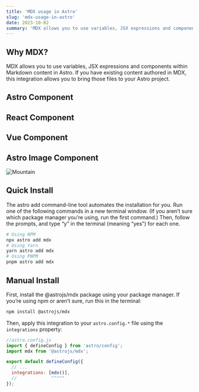 ```yaml
---
title: 'MDX usage in Astro'
slug: 'mdx-usage-in-astro'
date: 2023-10-02
summary: 'MDX allows you to use variables, JSX expressions and components within Markdown content in Astro. If you have existing content authored in MDX, this integration allows you to bring those files to your Astro project.'
---
```



## Why MDX?

MDX allows you to use variables, JSX expressions and components within Markdown content in Astro. If you have existing content authored in MDX, this integration allows you to bring those files to your Astro project.

## Astro Component

<AstroComponent />

## React Component

<ReactComponent client:load />

## Vue Component

<VueComponent client:load />

## Astro Image Component

<Image src={mountainImage} alt="Mountain" />

## Quick Install

The astro add command-line tool automates the installation for you. Run one of the following commands in a new terminal window. (If you aren’t sure which package manager you’re using, run the first command.) Then, follow the prompts, and type “y” in the terminal (meaning “yes”) for each one.

```bash
# Using NPM
npx astro add mdx
# Using Yarn
yarn astro add mdx
# Using PNPM
pnpm astro add mdx
```

## Manual Install

First, install the @astrojs/mdx package using your package manager. If you’re using npm or aren’t sure, run this in the terminal:

```bash
npm install @astrojs/mdx
```


Then, apply this integration to your `astro.config.*` file using the `integrations` property:

```javascript
//astro.config.js
import { defineConfig } from 'astro/config';
import mdx from '@astrojs/mdx';

export default defineConfig({
  // ...
  integrations: [mdx()],
  //             ^^^^^
});
```
